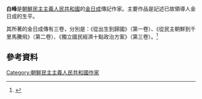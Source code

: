 {{Otheruses|白峰街道|subject=一位作家|other=浙江宁波北仑区下辖的街道}}

{{Infobox Korean name
|img=
|hangul=백봉
|hanja=白峰 / 白鋒 / 白奉
|rr=Baik Bong
|mr=Baek Bong
}}

'''白峰'''是[[朝鮮民主主義人民共和國|朝鮮民主主義人民共和國]]的[[金日成|金日成]]傳記作家。主要作品是記述已故領導人金日成的生平。

其所著的金日成傳有三卷，分別是：《從出生到歸國》（第一卷）、《從民主朝鮮到千里馬騰飛》（第二卷）、《獨立國民經濟十點政治方案》（第三卷）。<ref Name="Martin">{{cite book  | last =Martin  | first =Bradley K.  | title =在慈父领袖抚爱下：朝鲜与金氏王朝  | publisher =St. Martin's Griffin  | date =2004  | location =  | url =http://books.google.com/books?id=PYJcbheEVBEC&pg=PA754&dq=%22Baik+Bong%22&ei=42rrRsXgGofmpwL0rZi6Dw&sig=McSPpTdZwaVebXTmyUjS63tow20  | doi =  | id =ISBN 0312322216  | access-date =2009-03-29  | archive-date =2014-07-09  | archive-url =https://web.archive.org/web/20140709024425/http://books.google.com/books?id=PYJcbheEVBEC&pg=PA754&dq=%22Baik+Bong%22&ei=42rrRsXgGofmpwL0rZi6Dw&sig=McSPpTdZwaVebXTmyUjS63tow20  | dead-url =no  }}</ref>

== 參考資料 ==
{{reflist}}

{{Korea-stub}}
[[Category:朝鮮民主主義人民共和國作家|Category:朝鮮民主主義人民共和國作家]]